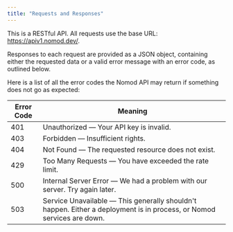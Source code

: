 ```yaml
---
title: "Requests and Responses"
---
```


This is a RESTful API. All requests use the base URL: https://apiv1.nomod.dev/.

Responses to each request are provided as a JSON object, containing either the requested data or a valid error message with an error code, as outlined below.

Here is a list of all the error codes the Nomod API may return if something does not go as expected:

| Error Code | Meaning                                                                                                               |
| ---------- | --------------------------------------------------------------------------------------------------------------------- |
| 401        | Unauthorized — Your API key is invalid.                                                                              |
| 403        | Forbidden — Insufficient rights.                                                                                     |
| 404        | Not Found — The requested resource does not exist.                                                                       |
| 429        | Too Many Requests — You have exceeded the rate limit.                                                                  |
| 500        | Internal Server Error — We had a problem with our server. Try again later.                                           |
| 503        | Service Unavailable — This generally shouldn't happen. Either a deployment is in process, or Nomod services are down.    |
